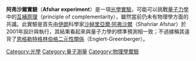'''阿弗沙爾實驗'''（'''Afshar experiment'''）是一項[[光學|光學]][[實驗|實驗]]，可能可以挑戰[[量子力學|量子力學]]中的[[互補原理|互補原理]]（principle of complementarity），雖然當前仍未有物理學方面的共識。此實驗是首先由[[伊朗|伊朗]]科學家[[沙赫里亞爾·阿弗沙爾|沙赫里亞爾·阿弗沙爾]]（Shahriar Afshar）於2001年設計與執行，其結果看起來與量子力學的標準預測相一致；不過據稱其違背了[[恩格勒特格林伯格二元性關係|恩格勒特格林伯格二元性關係]]（Englert-Greenberger）。

{{Quantum mechanics topics}}
{{physics-stub}}

[[Category:光學|Category:光學]]
[[Category:量子測量|Category:量子測量]]
[[Category:物理學實驗|Category:物理學實驗]]